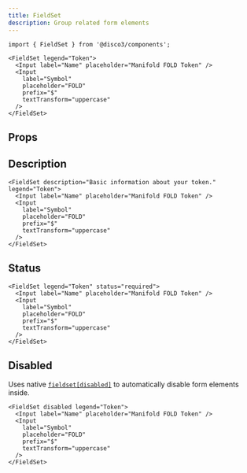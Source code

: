 ```yaml
---
title: FieldSet
description: Group related form elements
---
```


```tsx
import { FieldSet } from '@disco3/components';
```

```tsx live=true expand=true
<FieldSet legend="Token">
  <Input label="Name" placeholder="Manifold FOLD Token" />
  <Input
    label="Symbol"
    placeholder="FOLD"
    prefix="$"
    textTransform="uppercase"
  />
</FieldSet>
```

## Props

<PropsTable sourceLink={sourceLink} types={types} />

## Description

```tsx live=true
<FieldSet description="Basic information about your token." legend="Token">
  <Input label="Name" placeholder="Manifold FOLD Token" />
  <Input
    label="Symbol"
    placeholder="FOLD"
    prefix="$"
    textTransform="uppercase"
  />
</FieldSet>
```

## Status

```tsx live=true
<FieldSet legend="Token" status="required">
  <Input label="Name" placeholder="Manifold FOLD Token" />
  <Input
    label="Symbol"
    placeholder="FOLD"
    prefix="$"
    textTransform="uppercase"
  />
</FieldSet>
```

## Disabled

Uses native
[`fieldset[disabled]`](https://developer.mozilla.org/en-US/docs/Web/HTML/Element/fieldset#attr-disabled)
to automatically disable form elements inside.

```tsx live=true
<FieldSet disabled legend="Token">
  <Input label="Name" placeholder="Manifold FOLD Token" />
  <Input
    label="Symbol"
    placeholder="FOLD"
    prefix="$"
    textTransform="uppercase"
  />
</FieldSet>
```
